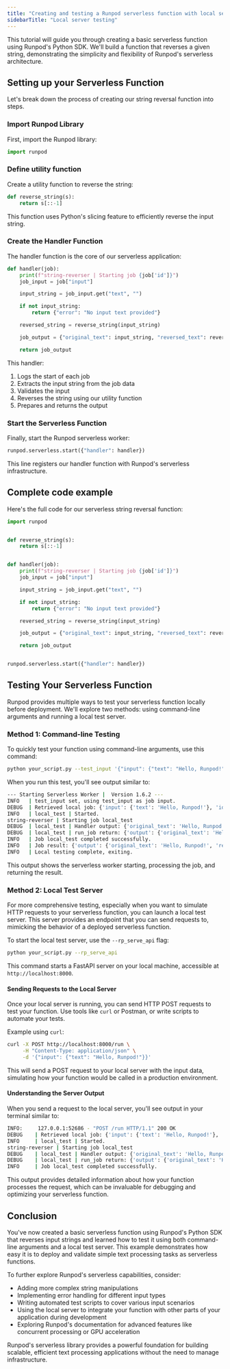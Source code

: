 ```yaml
---
title: "Creating and testing a Runpod serverless function with local server"
sidebarTitle: "Local server testing"
---
```


This tutorial will guide you through creating a basic serverless function using Runpod's Python SDK. We'll build a function that reverses a given string, demonstrating the simplicity and flexibility of Runpod's serverless architecture.

## Setting up your Serverless Function

Let's break down the process of creating our string reversal function into steps.

### Import Runpod Library

First, import the Runpod library:

```python
import runpod
```

### Define utility function

Create a utility function to reverse the string:

```python
def reverse_string(s):
    return s[::-1]
```

This function uses Python's slicing feature to efficiently reverse the input string.

### Create the Handler Function

The handler function is the core of our serverless application:

```python
def handler(job):
    print(f"string-reverser | Starting job {job['id']}")
    job_input = job["input"]

    input_string = job_input.get("text", "")

    if not input_string:
        return {"error": "No input text provided"}

    reversed_string = reverse_string(input_string)

    job_output = {"original_text": input_string, "reversed_text": reversed_string}

    return job_output
```

This handler:

1. Logs the start of each job
2. Extracts the input string from the job data
3. Validates the input
4. Reverses the string using our utility function
5. Prepares and returns the output

### Start the Serverless Function

Finally, start the Runpod serverless worker:

```python
runpod.serverless.start({"handler": handler})
```

This line registers our handler function with Runpod's serverless infrastructure.

## Complete code example

Here's the full code for our serverless string reversal function:

```python
import runpod


def reverse_string(s):
    return s[::-1]


def handler(job):
    print(f"string-reverser | Starting job {job['id']}")
    job_input = job["input"]

    input_string = job_input.get("text", "")

    if not input_string:
        return {"error": "No input text provided"}

    reversed_string = reverse_string(input_string)

    job_output = {"original_text": input_string, "reversed_text": reversed_string}

    return job_output


runpod.serverless.start({"handler": handler})
```

## Testing Your Serverless Function

Runpod provides multiple ways to test your serverless function locally before deployment. We'll explore two methods: using command-line arguments and running a local test server.

### Method 1: Command-line Testing

To quickly test your function using command-line arguments, use this command:

```bash
python your_script.py --test_input '{"input": {"text": "Hello, Runpod!"}}'
```

When you run this test, you'll see output similar to:

```bash
--- Starting Serverless Worker |  Version 1.6.2 ---
INFO   | test_input set, using test_input as job input.
DEBUG  | Retrieved local job: {'input': {'text': 'Hello, Runpod!'}, 'id': 'local_test'}
INFO   | local_test | Started.
string-reverser | Starting job local_test
DEBUG  | local_test | Handler output: {'original_text': 'Hello, Runpod!', 'reversed_text': '!doPnuR ,olleH'}
DEBUG  | local_test | run_job return: {'output': {'original_text': 'Hello, Runpod!', 'reversed_text': '!doPnuR ,olleH'}}
INFO   | Job local_test completed successfully.
INFO   | Job result: {'output': {'original_text': 'Hello, Runpod!', 'reversed_text': '!doPnuR ,olleH'}}
INFO   | Local testing complete, exiting.
```

This output shows the serverless worker starting, processing the job, and returning the result.

### Method 2: Local Test Server

For more comprehensive testing, especially when you want to simulate HTTP requests to your serverless function, you can launch a local test server. This server provides an endpoint that you can send requests to, mimicking the behavior of a deployed serverless function.

To start the local test server, use the `--rp_serve_api` flag:

```bash
python your_script.py --rp_serve_api
```

This command starts a FastAPI server on your local machine, accessible at `http://localhost:8000`.

#### Sending Requests to the Local Server

Once your local server is running, you can send HTTP POST requests to test your function. Use tools like `curl` or Postman, or write scripts to automate your tests.

Example using `curl`:

```bash
curl -X POST http://localhost:8000/run \
     -H "Content-Type: application/json" \
     -d '{"input": {"text": "Hello, Runpod!"}}'
```

This will send a POST request to your local server with the input data, simulating how your function would be called in a production environment.

#### Understanding the Server Output

When you send a request to the local server, you'll see output in your terminal similar to:

```bash
INFO:     127.0.0.1:52686 - "POST /run HTTP/1.1" 200 OK
DEBUG    | Retrieved local job: {'input': {'text': 'Hello, Runpod!'}, 'id': 'local_test'}
INFO     | local_test | Started.
string-reverser | Starting job local_test
DEBUG    | local_test | Handler output: {'original_text': 'Hello, Runpod!', 'reversed_text': '!doPnuR ,olleH'}
DEBUG    | local_test | run_job return: {'output': {'original_text': 'Hello, Runpod!', 'reversed_text': '!doPnuR ,olleH'}}
INFO     | Job local_test completed successfully.
```

This output provides detailed information about how your function processes the request, which can be invaluable for debugging and optimizing your serverless function.

## Conclusion

You've now created a basic serverless function using Runpod's Python SDK that reverses input strings and learned how to test it using both command-line arguments and a local test server. This example demonstrates how easy it is to deploy and validate simple text processing tasks as serverless functions.

To further explore Runpod's serverless capabilities, consider:

* Adding more complex string manipulations
* Implementing error handling for different input types
* Writing automated test scripts to cover various input scenarios
* Using the local server to integrate your function with other parts of your application during development
* Exploring Runpod's documentation for advanced features like concurrent processing or GPU acceleration

Runpod's serverless library provides a powerful foundation for building scalable, efficient text processing applications without the need to manage infrastructure.
